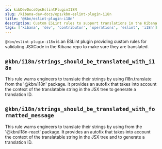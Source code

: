 ```yaml
---
id: kibDevDocsOpsEslintPluginI18N
slug: /kibana-dev-docs/ops/kbn-eslint-plugin-i18n
title: '@kbn/eslint-plugin-i18n'
description: Custom ESLint rules to support translations in the Kibana repository
tags: ['kibana', 'dev', 'contributor', 'operations', 'eslint', 'i18n']
---
```


`@kbn/eslint-plugin-i18n` is an ESLint plugin providing custom rules for validating JSXCode in the Kibana repo to make sure they are translated.

## `@kbn/i18n/strings_should_be_translated_with_i18n`

This rule warns engineers to translate their strings by using i18n.translate from the '@kbn/i18n' package. It provides an autofix that takes into account the context of the translatable string in the JSX tree to generate a translation ID.

## `@kbn/i18n/strings_should_be_translated_with_formatted_message`

This rule warns engineers to translate their strings by using <FormattedMessage> from the '@kbn/i18n-react' package. It provides an autofix that takes into account the context of the translatable string in the JSX tree and to generate a translation ID.
